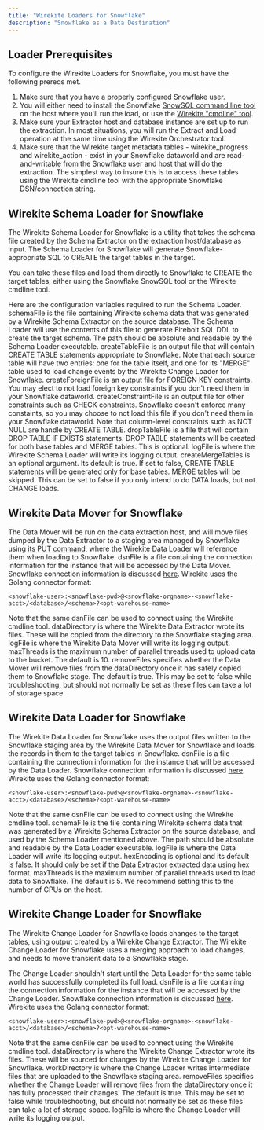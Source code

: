 ```yaml
---
title: "Wirekite Loaders for Snowflake"
description: "Snowflake as a Data Destination"
---
```


## Loader Prerequisites

To configure the Wirekite Loaders for Snowflake, you must have the following prereqs met.

 1. Make sure that you have a properly configured Snowflake user.
 2. You will either need to install the Snowflake [SnowSQL command line tool](https://docs.snowflake.com/en/user-guide/snowsql-install-config) on the host where you'll run the load, or use the [Wirekite "cmdline" tool](cmdline.mdx).
 3. Make sure your Extractor host and database instance are set up to run the extraction.  In most situations, you will run the Extract and Load operation at the same time using the Wirekite Orchestrator tool.
 4. Make sure that the Wirekite target metadata tables - wirekite_progress and wirekite_action - exist in your Snowflake dataworld and are read-and-writable from the Snowflake user and host that will do the extraction.  The simplest way to insure this is to access these tables using the Wirekite cmdline tool with the appropriate Snowflake DSN/connection string.

## Wirekite Schema Loader for Snowflake

The Wirekite Schema Loader for Snowflake is a utility that takes the schema file created by the Schema Extractor on the extraction host/database as input.  The Schema Loader for Snowflake will generate Snowflake-appropriate SQL to CREATE the target tables in the target.

You can take these files and load them directly to Snowflake to CREATE the target tables, either using the Snowflake SnowSQL tool or the Wirekite cmdline tool.

Here are the configuration variables required to run the Schema Loader.
<ResponseField name="schemaFile" type="string" required>
  schemaFile is the file containing Wirekite schema data that was generated by a Wirekite Schema Extractor on the source database.  The Schema Loader will use the contents of this file to generate Firebolt SQL DDL to create the target schema. The path should be absolute and readable by the Schema Loader executable.
</ResponseField>
<ResponseField name="createTableFile" type="string" required>
  createTableFile is an output file that will contain CREATE TABLE statements appropriate to Snowflake.  Note that each source table will have two entries: one for the table itself, and one for its "MERGE" table used to load change events by the Wirekite Change Loader for Snowflake.
</ResponseField>
<ResponseField name="createForeignFile" type="string" required>
  createForeignFile is an output file for FOREIGN KEY constraints.  You may elect to not load foreign key constraints if you don't need them in your Snowflake dataworld.
</ResponseField>
<ResponseField name="createConstraintFile" type="string" required>
  createConstraintFile is an output file for other constraints such as CHECK constraints.  Snowflake doesn't enforce many constaints, so you may choose to not load this file if you don't need them in your Snowflake dataworld.  Note that column-level constraints such as NOT NULL are handle by CREATE TABLE.
</ResponseField>
<ResponseField name="dropTableFile" type="string">
  dropTableFile is a file that will contain DROP TABLE IF EXISTS statements.  DROP TABLE statements will be created for both base tables and MERGE tables.  This is optional.
</ResponseField>
<ResponseField name="logFile" type="string" required>
  logFile is where the Wirekite Schema Loader will write its logging output.
</ResponseField>
<ResponseField name="createMergeTables" type="boolean">
  createMergeTables is an optional argument.  Its default is true.  If set to false, CREATE TABLE statements will be generated only for base tables.  MERGE tables will be skipped.  This can be set to false if you only intend to do DATA loads, but not CHANGE loads.
</ResponseField>

## Wirekite Data Mover for Snowflake

The Data Mover will be run on the data extraction host, and will move files dumped by the Data Extractor to a staging area managed by Snowflake using [its PUT command](https://docs.snowflake.com/en/sql-reference/sql/put), where the Wirekite Data Loader will reference them when loading to Snowflake.
<ResponseField name="dsnFile" type="string" required>
  dsnFile is a file containing the connection information for the instance that will be accessed by the Data Mover.
</ResponseField>
Snowflake connection information is discussed [here](https://docs.snowflake.com/en/user-guide/gen-conn-config).  Wirekite uses the Golang connector format:

```shellscript
<snowflake-user>:<snowflake-pwd>@<snowflake-orgname>-<snowflake-acct>/<database>/<schema>?<opt-warehouse-name>
```
Note that the same dsnFile can be used to connect using the Wirekite cmdline tool.
<ResponseField name="dataDirectory" type="string" required>
  dataDirectory is where the Wirekite Data Extractor wrote its files.  These will be copied from the directory to the Snowflake staging area.
</ResponseField>
<ResponseField name="logFile" type="string" required>
  logFile is where the Wirekite Data Mover will write its logging output.
</ResponseField>
<ResponseField name="maxThreads" type="integer">
  maxThreads is the maximum number of parallel threads used to upload data to the bucket.  The default is 10.
</ResponseField>
<ResponseField name="removeFiles" type="boolean">
  removeFiles specifies whether the Data Mover will remove files from the dataDirectory once it has safely copied them to Snowflake stage.  The default is true.  This may be set to false while troubleshooting, but should not normally be set as these files can take a lot of storage space.
</ResponseField>

## Wirekite Data Loader for Snowflake

The Wirekite Data Loader for Snowflake uses the output files written to the Snowflake staging area by the Wirekite Data Mover for Snowflake and loads the records in them to the target tables in Snowflake.
<ResponseField name="dsnFile" type="string" required>
  dsnFile is a file containing the connection information for the instance that will be accessed by the Data Loader.
</ResponseField>
Snowflake connection information is discussed [here](https://docs.snowflake.com/en/user-guide/gen-conn-config).  Wirekite uses the Golang connector format:

```shellscript
<snowflake-user>:<snowflake-pwd>@<snowflake-orgname>-<snowflake-acct>/<database>/<schema>?<opt-warehouse-name>
```
Note that the same dsnFile can be used to connect using the Wirekite cmdline tool.
<ResponseField name="schemaFile" type="string" required>
  schemaFile is the file containing Wirekite schema data that was generated by a Wirekite Schema Extractor on the source database, and used by the Schema Loader mentioned above. The path should be absolute and readable by the Data Loader executable.
</ResponseField>
<ResponseField name="logFile" type="string" required>
  logFile is where the Data Loader will write its logging output.
</ResponseField>
<ResponseField name="hexEncoding" type="boolean">
  hexEncoding is optional and its default is false.  It should only be set if the Data Extractor extracted data using hex format.
</ResponseField>
<ResponseField name="maxThreads" type="integer">
  maxThreads is the maximum number of parallel threads used to load data to Snowflake.  The default is 5.  We recommend setting this to the number of CPUs on the host.
</ResponseField>

## Wirekite Change Loader for Snowflake

The Wirekite Change Loader for Snowflake loads changes to the target tables, using output created by a Wirekite Change Extractor.  The Wirekite Change Loader for Snowflake uses a merging approach to load changes, and needs to move transient data to a Snowflake stage.

The Change Loader shouldn't start until the Data Loader for the same table-world has successfully completed its full load.
<ResponseField name="dsnFile" type="string" required>
  dsnFile is a file containing the connection information for the instance that will be accessed by the Change Loader.
</ResponseField>
Snowflake connection information is discussed [here](https://docs.snowflake.com/en/user-guide/gen-conn-config).  Wirekite uses the Golang connector format:

```shellscript
<snowflake-user>:<snowflake-pwd>@<snowflake-orgname>-<snowflake-acct>/<database>/<schema>?<opt-warehouse-name>
```
Note that the same dsnFile can be used to connect using the Wirekite cmdline tool.
<ResponseField name="dataDirectory" type="string" required>
  dataDirectory is where the Wirekite Change Extractor wrote its files.  These will be sourced for changes by the Wirekite Change Loader for Snowflake.
</ResponseField>
<ResponseField name="workDirectory" type="string" required>
  workDirectory is where the Change Loader writes intermediate files that are uploaded to the Snowflake staging area.
</ResponseField>
<ResponseField name="removeFiles" type="boolean">
  removeFiles specifies whether the Change Loader will remove files from the dataDirectory once it has fully processed their changes.  The default is true.  This may be set to false while troubleshooting, but should not normally be set as these files can take a lot of storage space.
</ResponseField>
<ResponseField name="logFile" type="string" required>
  logFile is where the Change Loader will write its logging output.
</ResponseField>
